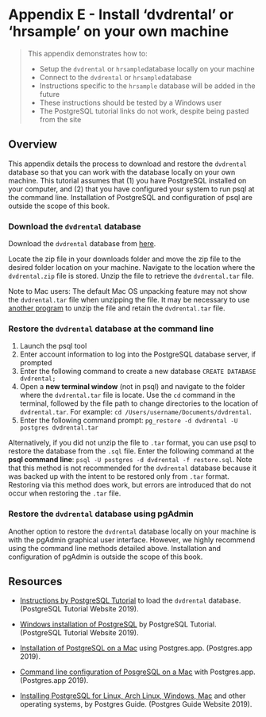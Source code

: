 # Appendix E - Install 'dvdrental' or 'hrsample' on your own machine {#chapter_appendix-postgres-local-db-installation}

> This appendix demonstrates how to:
> 
> * Setup the `dvdrental` or `hrsample`database locally on your machine
> * Connect to the `dvdrental` or `hrsample`database
> * Instructions specific to the `hrsample` database will be added in the future
> * These instructions should be tested by a Windows user
> * The PostgreSQL tutorial links do not work, despite being pasted from the site

## Overview

This appendix details the process to download and restore the `dvdrental` database so that you can work with the database locally on your own machine. This tutorial assumes that (1) you have PostgreSQL installed on your computer, and (2) that you have configured your system to run psql at the command line. Installation of PostgreSQL and configuration of psql are outside the scope of this book.   

### Download the `dvdrental` database

Download the `dvdrental` database from [here](http://www.postgresqltutorial.com/postgresql-sample-database/).

Locate the zip file in your downloads folder and move the zip file to the desired folder location on your machine. 
Navigate to the location where the `dvdrental.zip` file is stored. Unzip the file to retrieve the `dvdrental.tar` file. 

Note to Mac users: The default Mac OS unpacking feature may not show the `dvdrental.tar` file when unzipping the file. It may be necessary to use [another program](https://theunarchiver.com/) to unzip the file and retain the `dvdrental.tar` file.   

### Restore the `dvdrental` database at the command line

1. Launch the psql tool
1. Enter account information to log into the PostgreSQL database server, if prompted
1. Enter the following command to create a new database `CREATE DATABASE dvdrental;`
1. Open a **new terminal window** (not in psql) and navigate to the folder where the `dvdrental.tar` file is locate. Use the `cd` command in the terminal, followed by the file path to change directories to the location of `dvdrental.tar`. For example: `cd /Users/username/Documents/dvdrental`.
1. Enter the following command prompt: `pg_restore -d dvdrental -U postgres dvdrental.tar` 

Alternatively, if you did not unzip the file to `.tar` format, you can use psql to restore the database from the `.sql` file. Enter the following command at the **psql command line**: `psql -U postgres -d dvdrental -f restore.sql`. Note that this method is not recommended for the `dvdrental` database because it was backed up with the intent to be restored only from `.tar` format. Restoring via this method does work, but errors are introduced that do not occur when restoring the `.tar` file. 

### Restore the `dvdrental` database using pgAdmin
Another option to restore the `dvdrental` database locally on your machine is with the pgAdmin graphical user interface. However, we highly recommend using the command line methods detailed above. Installation and configuration of pgAdmin is outside the scope of this book.  

## Resources

* [Instructions by PostgreSQL Tutorial](www.postgresqltutorial.com/load-postgresql-sample-database/]) to load the `dvdrental` database. (PostgreSQL Tutorial Website 2019).

* [Windows installation of PostgreSQL](www.postgresqltutorial.com/install-postgresql/) by PostgreSQL Tutorial. (PostgreSQL Tutorial Website 2019).

* [Installation of PostgreSQL on a Mac](https://postgresapp.com/) using Postgres.app. (Postgres.app 2019).

* [Command line configuration of PosgreSQL on a Mac](https://postgresapp.com/documentation/cli-tools.html) with Postgres.app. (Postgres.app 2019). 

* [Installing PostgreSQL for Linux, Arch Linux, Windows, Mac](http://postgresguide.com/setup/install.html) and other operating systems, by Postgres Guide. (Postgres Guide Website 2019). 

